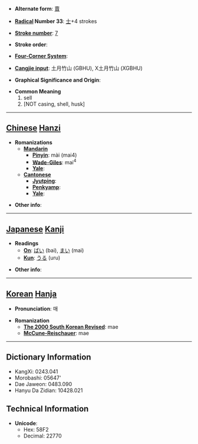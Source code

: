 * '''Alternate form''': [[賣]]

* '''[[Wiktionary:Chinese radical index| Radical]] Number 33''': [[Wiktionary:Chinese radical index 士|士]]+4 strokes

* '''[[Wiktionary:Chinese total strokes index|Stroke number]]''': [[Wiktionary:Chinese total strokes index 7|7]]

* '''Stroke order''': 

* '''[[Wiktionary:Chinese four corner index|Four-Corner System]]''': 

* '''[[Wiktionary:Chinese Cangjie index|Cangjie input]]''': 土月竹山 (GBHU), X土月竹山 (XGBHU)

* '''Graphical Significance and Origin''': 

* '''Common Meaning'''
*#sell
*# [NOT casing, shell, husk]


----

== [[Chinese]] [[Hanzi]] ==

* '''Romanizations'''
** '''[[Mandarin]]'''
*** '''[[Pinyin]]''': mài (mai4)
*** '''[[Wade-Giles]]''': mai<sup>4</sup>
*** '''[[Yale]]''': 
** '''[[Cantonese]]'''
*** '''[[Jyutping]]''':
*** '''[[Penkyamp]]''': 
*** '''[[Yale]]''': 

* '''Other info''': 

----

== [[Japanese]] [[Kanji]] ==

* '''Readings'''
** '''[[On]]''': [[ばい]] (bai), [[まい]] (mai)
** '''[[Kun]]''': [[うる]] (uru)

* '''Other info''':  

----

== [[Korean]] [[Hanja]] ==

* '''Pronunciation''': 매

* '''Romanization'''
** '''[[The 2000 South Korean Revised Romanization|The 2000 South Korean Revised]]''': mae
** '''[[McCune-Reischauer]]''': mae

----

== Dictionary Information ==

* KangXi: 0243.041
* Morobashi: 05647'
* Dae Jaweon: 0483.090
* Hanyu Da Zidian: 10428.021

== Technical Information ==

* '''Unicode''':
** Hex: 58F2
** Decimal: 22770